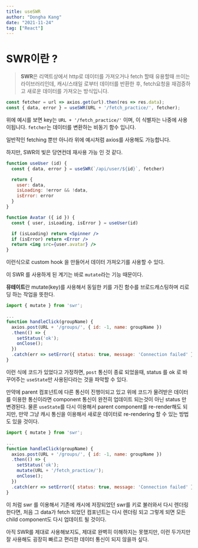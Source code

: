 ```yaml
---
title: useSWR
author: "Dongha Kang"
date: "2021-11-24"
tag: ["React"]
---
```


# SWR이란 ?

> **SWR**은 리액트상에서 http로 데이터를 가져오거나 fetch 할때 유용할때 쓰이는 라이브러리인데, 캐시/스태일 로부터 데이터를 반환한 후, fetch요청을 재검증하고 새로운 데이터를 가져오는 방식입니다.
> 

```jsx
const fetcher = url => axios.get(url).then(res => res.data);
const { data, error } = useSWR(URL + '/fetch_practice/', fetcher);
```

위에 예시를 보면 key는 `URL + '/fetch_practice/'` 이며, 이 식별자는 나중에 사용이됩니다. `fetcher`는 데이터를 변환하는 비동기 함수 입니다. 

일반적인 fetching 뿐만 아니라 위에 예시처럼 axios를 사용해도 가능합니다. 

하지만, SWR의 빛은 당연컨데 재사용 가능 인 것 같다.

```jsx
function useUser (id) {
  const { data, error } = useSWR(`/api/user/${id}`, fetcher)

  return {
    user: data,
    isLoading: !error && !data,
    isError: error
  }
}
```

```jsx
function Avatar ({ id }) {
  const { user, isLoading, isError } = useUser(id)

  if (isLoading) return <Spinner />
  if (isError) return <Error />
  return <img src={user.avatar} />
}
```

이런식으로 custom hook 을 만들어서 데이터 가져오기를 사용할 수 있다.

이 SWR 를 사용하게 된 계기는 바로 `mutate`라는 기능 때문이다.

**뮤테이트**란 mutate(key)를 사용해서 동일한 키를 가진 함수를 브로드캐스팅하며 리로딩 하는 작업을 뜻한다. 

```jsx
import { mutate } from 'swr';

...
function handleClick(groupName) {
  axios.post(URL + '/groups/', { id: -1, name: groupName })
  .then(() => {
    setStatus('ok');
    onClose();
  })
  .catch(err => setError({ status: true, message: 'Connection failed' }));
}
```

이런 식에 코드가 있었다고 가정하면, `post` 통신이 종료 되었을때, status 를 ok 로 바꾸어주는 `useState`만 사용된다라는 것을 파악할 수 있다. 

만약에 parent 컴포넌트에 다른 통신이 진행이되고 있고 위에 코드가 물려받은 데이터를 이용한 통신이라면 component 통신이 완전히 업데이트 되는것이 아닌 status 만 변경된다. 물론 `useState`를 다시 이용해서 parent component를 re-render해도 되지만, 만약 그냥 캐시 통신을 이용해서 새로운 데이터로 re-rendering 할 수 있는 방법도 있을 것이다. 

```jsx
import { mutate } from 'swr';

...
function handleClick(groupName) {
  axios.post(URL + '/groups/', { id: -1, name: groupName })
  .then(() => {
    setStatus('ok');
    mutate(URL + '/fetch_practice/');
    onClose();
  })
  .catch(err => setError({ status: true, message: 'Connection failed' }));
}
```

이 처럼 swr 를 이용해서 기존에 캐시에 저장되었던 swr를 키로 불러와서 다시 렌더링 한다면, 처음 그 data가 fetch 되었던 컴포넌트는 다시 렌더링 되고 그렇게 되면 모든 child component도 다시 업데이트 될 것이다.

아직 SWR를 제대로 사용해보지도, 제대로 완벽히 이해하지는 못했지만, 이런 두가지만 잘 사용해도 굉장히 빠르고 편리한 데이터 통신이 되지 않을까 싶다.